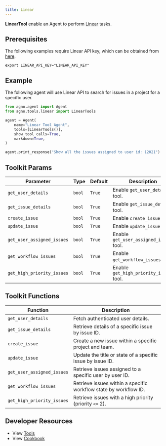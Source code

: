 ```yaml
---
title: Linear
---
```


**LinearTool** enable an Agent to perform [Linear](https://linear.app/) tasks.

## Prerequisites
The following examples require Linear API key, which can be obtained from [here](https://linear.app/settings/account/security).


```shell
export LINEAR_API_KEY="LINEAR_API_KEY"
```

## Example

The following agent will use Linear API to search for issues in a project for a specific user.

```python cookbook/tools/linear_tools.py
from agno.agent import Agent
from agno.tools.linear import LinearTools

agent = Agent(
    name="Linear Tool Agent",
    tools=[LinearTools()],
    show_tool_calls=True,
    markdown=True,
)

agent.print_response("Show all the issues assigned to user id: 12021")
```

## Toolkit Params

| Parameter                  | Type   | Default | Description                             |
| -------------------------- | ------ | ------- | --------------------------------------- |
| `get_user_details`         | `bool` | `True`  | Enable `get_user_details` tool.         |
| `get_issue_details`        | `bool` | `True`  | Enable `get_issue_details` tool.        |
| `create_issue`             | `bool` | `True`  | Enable `create_issue` tool.             |
| `update_issue`             | `bool` | `True`  | Enable `update_issue` tool.             |
| `get_user_assigned_issues` | `bool` | `True`  | Enable `get_user_assigned_issues` tool. |
| `get_workflow_issues`      | `bool` | `True`  | Enable `get_workflow_issues` tool.      |
| `get_high_priority_issues` | `bool` | `True`  | Enable `get_high_priority_issues` tool. |

## Toolkit Functions

| Function                   | Description                                                      |
| -------------------------- | ---------------------------------------------------------------- |
| `get_user_details`         | Fetch authenticated user details.                                |
| `get_issue_details`        | Retrieve details of a specific issue by issue ID.                |
| `create_issue`             | Create a new issue within a specific project and team.           |
| `update_issue`             | Update the title or state of a specific issue by issue ID.       |
| `get_user_assigned_issues` | Retrieve issues assigned to a specific user by user ID.          |
| `get_workflow_issues`      | Retrieve issues within a specific workflow state by workflow ID. |
| `get_high_priority_issues` | Retrieve issues with a high priority (priority `<=` 2).          |

## Developer Resources

- View [Tools](https://github.com/agno-agi/agno/blob/main/libs/agno/agno/tools/linear.py)
- View [Cookbook](https://github.com/agno-agi/agno/blob/main/cookbook/tools/linear_tools.py)
